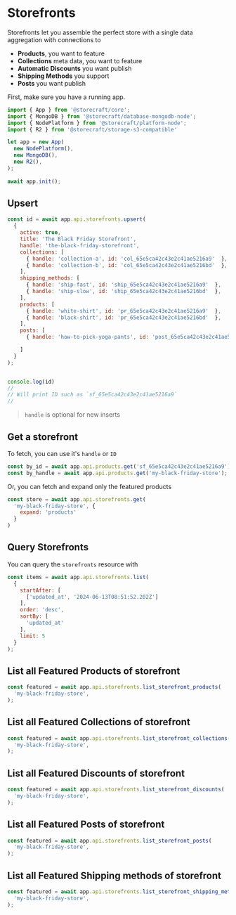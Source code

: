 # Storefronts

Storefronts let you assemble the perfect store with a single data
aggregation with connections to
- **Products**, you want to feature
- **Collections** meta data, you want to feature
- **Automatic Discounts** you want publish
- **Shipping Methods** you support
- **Posts** you want publish

First, make sure you have a running app.

```js
import { App } from '@storecraft/core';
import { MongoDB } from '@storecraft/database-mongodb-node';
import { NodePlatform } from '@storecraft/platform-node';
import { R2 } from '@storecraft/storage-s3-compatible'

let app = new App(
  new NodePlatform(),
  new MongoDB(),
  new R2(), 
);
  
await app.init();

```

## Upsert

```js
const id = await app.api.storefronts.upsert(
  {
    active: true, 
    title: 'The Black Friday Storefront',
    handle: 'the-black-friday-storefront',
    collections: [
      { handle: 'collection-a', id: 'col_65e5ca42c43e2c41ae5216a9'  },
      { handle: 'collection-b', id: 'col_65e5ca42c43e2c41ae5216bd'  },
    ], 
    shipping_methods: [
      { handle: 'ship-fast', id: 'ship_65e5ca42c43e2c41ae5216a9'  },
      { handle: 'ship-slow', id: 'ship_65e5ca42c43e2c41ae5216bd'  },
    ], 
    products: [
      { handle: 'white-shirt', id: 'pr_65e5ca42c43e2c41ae5216a9'  },
      { handle: 'black-shirt', id: 'pr_65e5ca42c43e2c41ae5216bd'  },
    ],
    posts: [
      { handle: 'how-to-pick-yoga-pants', id: 'post_65e5ca42c43e2c41ae5216a9'  },

    ]
  }
);


console.log(id)
//
// Will print ID such as `sf_65e5ca42c43e2c41ae5216a9`
//

```

> `handle` is optional for new inserts

## Get a storefront

To fetch, you can use it's `handle` or `ID`

```js
const by_id = await app.api.products.get('sf_65e5ca42c43e2c41ae5216a9');
const by_handle = await app.api.products.get('my-black-friday-store');

```

Or, you can fetch and expand only the featured products

```js
const store = await app.api.storefronts.get(
  'my-black-friday-store', {
    expand: 'products'
  }
)
```


## Query Storefronts

You can query the `storefronts` resource with

```js
const items = await app.api.storefronts.list(
  {
    startAfter: [
      ['updated_at', '2024-06-13T08:51:52.202Z']
    ],
    order: 'desc',
    sortBy: [
      'updated_at'
    ],
    limit: 5
  }
);

```


## List all Featured Products of storefront

```js
const featured = await app.api.storefronts.list_storefront_products(
  'my-black-friday-store', 
);

```

## List all Featured Collections of storefront

```js
const featured = await app.api.storefronts.list_storefront_collections(
  'my-black-friday-store', 
);

```

## List all Featured Discounts of storefront

```js
const featured = await app.api.storefronts.list_storefront_discounts(
  'my-black-friday-store', 
);

```

## List all Featured Posts of storefront

```js
const featured = await app.api.storefronts.list_storefront_posts(
  'my-black-friday-store', 
);

```


## List all Featured Shipping methods of storefront

```js
const featured = await app.api.storefronts.list_storefront_shipping_methods(
  'my-black-friday-store', 
);

```
